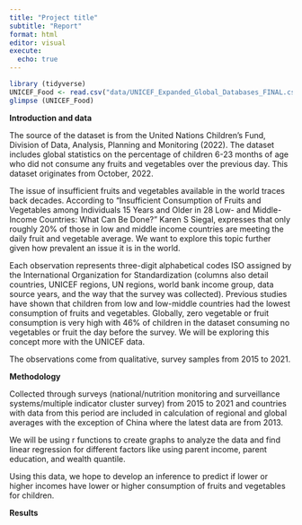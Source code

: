 ```yaml
---
title: "Project title"
subtitle: "Report"
format: html
editor: visual
execute:
  echo: true
---
```


```r
library (tidyverse)
UNICEF_Food <- read.csv("data/UNICEF_Expanded_Global_Databases_FINAL.csv")
glimpse (UNICEF_Food)
```

**Introduction and data**

The source of the dataset is from the United Nations Children's Fund, Division of Data, Analysis, Planning and Monitoring (2022). The dataset includes global statistics on the percentage of children 6-23 months of age who did not consume any fruits and vegetables over the previous day. This dataset originates from October, 2022. 

The issue of insufficient fruits and vegetables available in the world traces back decades. According to "Insufficient Consumption of Fruits and Vegetables among Individuals 15 Years and Older in 28 Low- and Middle-Income Countries: What Can Be Done?" Karen S Siegal, expresses that only roughly 20% of those in low and middle income countries are meeting the daily fruit and vegetable average. We want to explore this topic further given how prevalent an issue it is in the world.

Each observation represents three-digit alphabetical codes ISO assigned by the International Organization for Standardization (columns also detail countries, UNICEF regions, UN regions, world bank income group, data source years, and the way that the survey was collected). Previous studies have shown that children from low and low-middle countries had the lowest consumption of fruits and vegetables. Globally, zero vegetable or fruit consumption is very high with 46% of children in the dataset consuming no vegetables or fruit the day before the survey. We will be exploring this concept more with the UNICEF data. 

The observations come from qualitative, survey samples from 2015 to 2021.

**Methodology**

Collected through surveys (national/nutrition monitoring and surveillance systems/multiple indicator cluster survey) from 2015 to 2021 and countries with data from this period are included in calculation of regional and global averages with the exception of China where the latest data are from 2013. 

We will be using r functions to create graphs to analyze the data and find linear regression for different factors like using parent income, parent education, and wealth quantile. 

Using this data, we hope to develop an inference to predict if lower or higher incomes have lower or higher consumption of fruits and vegetables for children.

**Results**
